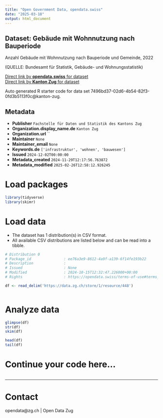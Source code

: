 ```yaml
---
title: "Open Government Data, opendata.swiss"
date: "2025-03-18"
output: html_document
---
```


## Dataset: Gebäude mit Wohnnutzung nach Bauperiode

Anzahl Gebäude mit Wohnnutzung nach Bauperiode und Gemeinde, 2022

(QUELLE: Bundesamt für Statistik, Gebäude- und Wohnungsstatistik)

[Direct link by **opendata.swiss** for dataset](https://opendata.swiss/de/dataset/gebaude-mit-wohnnutzung-nach-bauperiode)<br>
[Direct link by **Kanton Zug** for dataset](https://www.zg.ch/behoerden/gesundheitsdirektion/statistikfachstelle/themen/09bau-und-wohnungswesen/gebaeude)

Auto generated R starter code for data set 7496bd37-02d6-4b54-82f3-0fd3b5113f0c@kanton-zug.

## Metadata

- **Publisher** `Fachstelle für Daten und Statistik des Kantons Zug`
- **Organization.display_name.de** `Kanton Zug`
- **Organization.url** ``
- **Maintainer** `None`
- **Maintainer_email** `None`
- **Keywords.de** `['infrastruktur', 'wohnen', 'bauwesen']`
- **Issued** `2024-12-02T00:00:00`
- **Metadata_created** `2024-11-29T12:17:56.763872`
- **Metadata_modified** `2025-02-26T12:58:12.926245`


# Load packages

```r

library(tidyverse)
library(skimr)

```

# Load data

-   The dataset has 1 distribution(s) in CSV format.
-   All available CSV distributions are listed below and can be read into a tibble.

```r

# Distribution 0
# Package_id               : ee76a3e9-8612-4a9f-a139-6f14fe193b22
# Description              : 
# Issued                   : None
# Modified                 : 2024-10-15T12:32:47.226000+00:00
# Rights                   : https://opendata.swiss/terms-of-use#terms_by

df <- read_delim('https://data.zg.ch/store/1/resource/448')



```

# Analyze data

```r

glimpse(df)
str(df)
skim(df)

head(df)
tail(df)

```

# Continue your code here...

```r

```

------------------------------------------------------------------------

# Contact

opendata@zg.ch | Open Data Zug
